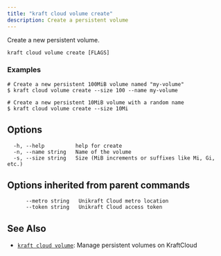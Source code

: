 ```yaml
---
title: "kraft cloud volume create"
description: Create a persistent volume
---
```


Create a new persistent volume.


```
kraft cloud volume create [FLAGS]
```

### Examples

```
# Create a new persistent 100MiB volume named "my-volume"
$ kraft cloud volume create --size 100 --name my-volume

# Create a new persistent 10MiB volume with a random name
$ kraft cloud volume create --size 10Mi

```

## Options

```
  -h, --help          help for create
  -n, --name string   Name of the volume
  -s, --size string   Size (MiB increments or suffixes like Mi, Gi, etc.)
```

## Options inherited from parent commands

```
      --metro string   Unikraft Cloud metro location
      --token string   Unikraft Cloud access token
```

## See Also

* [`kraft cloud volume`](/docs/cli/reference/kraft/cloud/volume): Manage persistent volumes on KraftCloud

